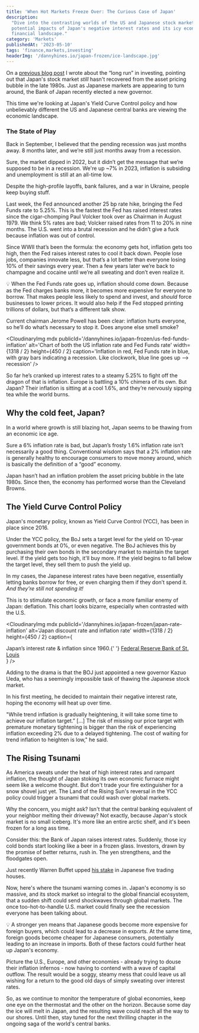 ```yaml
---
title: 'When Hot Markets Freeze Over: The Curious Case of Japan'
description:
  "Dive into the contrasting worlds of the US and Japanese stock markets, exploring the
  potential impacts of Japan's negative interest rates and its icy economy on the global
  financial landscape."
category: 'Markets'
publishedAt: '2023-05-10'
tags: 'finance,markets,investing'
headerImg: '/dannyhines.io/japan-frozen/ice-landscape.jpg'
---
```


<CloudinaryImg
  mdx
  publicId='/dannyhines.io/japan-frozen/ice-landscape.jpg'
  alt='Icy landscape'
  width={1000}
  height={700}
/>

On a [previous blog post](https://www.dannyhines.io/blog/the-nikkei) I wrote about the “long
run” in investing, pointing out that Japan's stock market _still_ hasn't recovered from the
asset pricing bubble in the late 1980s. Just as Japanese markets are appearing to turn
around, the Bank of Japan recently elected a new governor.

This time we're looking at Japan's Yield Curve Control policy and how unbelievably different
the US and Japanese central banks are viewing the economic landscape.

### The State of Play

Back in September, I believed that the pending recession was just months away. 8 months
later, and we’re still just months away from a recession.

Sure, the market dipped in 2022, but it didn’t get the message that we’re supposed to be in
a recession. We're up ~7% in 2023, inflation is subsiding and unemployment is still at an
all-time low.

Despite the high-profile layoffs, bank failures, and a war in Ukraine, people keep buying
stuff.

Last week, the Fed announced another 25 bp rate hike, bringing the Fed Funds rate to 5.25%.
This is the fastest the Fed has raised interest rates since the cigar-chomping Paul Volcker
took over as Chairman in August 1979. We think 5% rates are bad; Volcker raised rates from
11 to 20% in nine months. The U.S. went into a brutal recession and he didn’t give a fuck
because inflation was out of control.

Since WWII that’s been the formula: the economy gets hot, inflation gets too high, then the
Fed raises interest rates to cool it back down. People lose jobs, companies innovate less,
but that’s a lot better than everyone losing 10% of their savings every year. Then a few
years later we’re back to champagne and cocaine until we’re all sweating and don’t even
realize it.

<GrayBox>
  💡 When the Fed Funds rate goes up, inflation should come down. Because as the Fed charges
  banks more, it becomes more expensive for everyone to borrow. That makes people less
  likely to spend and invest, and <i>should</i> force businesses to lower prices. It would
  also help if the Fed stopped printing trillions of dollars, but that’s a different talk
  show.
</GrayBox>

Current chairman Jerome Powell has been clear: inflation hurts everyone, so he’ll do what’s
necessary to stop it. Does anyone else smell smoke?

<CloudinaryImg
  mdx
  publicId='/dannyhines.io/japan-frozen/us-fed-funds-inflation'
  alt='Chart of both the US inflation rate and Fed Funds rate'
  width={1318 / 2}
  height={450 / 2}
  caption='Inflation in red, Fed Funds rate in blue, with gray bars indicating a recession. Like clockwork,
blue line goes up —> recession'
/>

So far he’s cranked up interest rates to a steamy 5.25% to fight off the dragon of that is
inflation. Europe is battling a 10% chimera of its own. But Japan? Their inflation is
sitting at a cool 1.6%, and they’re nervously sipping tea while the world burns.

<CloudinaryImg
  mdx
  publicId='/dannyhines.io/japan-frozen/japan-recession-meme'
  alt='This is fine meme'
  width={717}
  height={348}
/>

## Why the cold feet, Japan?

In a world where growth is still blazing hot, Japan seems to be thawing from an economic ice
age.

Sure a 6% inflation rate is bad, but Japan’s frosty 1.6% inflation rate isn’t necessarily a
good thing. Conventional wisdom says that a 2% inflation rate is generally healthy to
encourage consumers to move money around, which is basically the definition of a “good”
economy.

Japan hasn’t had an inflation problem the asset pricing bubble in the late 1980s. Since
then, the economy has performed worse than the Cleveland Browns.

## The Yield Curve Control Policy

Japan's monetary policy, known as Yield Curve Control (YCC), has been in place since 2016.

Under the YCC policy, the BoJ sets a target level for the yield on 10-year government bonds
at 0%, or even negative. The BoJ achieves this by purchasing their own bonds in the
secondary market to maintain the target level. If the yield gets too high, it'll buy more.
If the yield begins to fall below the target level, they sell them to push the yield up.

In my cases, the Japanese interest rates have been negative, essentially letting banks
borrow for free, or even charging them if they don’t spend it. _And they’re still not
spending it!_

This is to stimulate economic growth, or face a more familiar enemy of Japan: deflation.
This chart looks bizarre, especially when contrasted with the U.S.

<CloudinaryImg
  mdx
  publicId='/dannyhines.io/japan-frozen/japan-rate-inflation'
  alt='Japan discount rate and inflation rate'
  width={1318 / 2}
  height={450 / 2}
  caption={
    <figcaption>
      Japan’s interest rate & inflation since 1960.{' '}
      <a href='https://fred.stlouisfed.org/series/INTDSRJPM193N'>
        Federal Reserve Bank of St. Louis
      </a>
    </figcaption>
  }
/>

Adding to the drama is that the BOJ just appointed a new governor Kazuo Ueda, who has a
seemingly impossible task of thawing the Japanese stock market.

In his first meeting, he decided to maintain their negative interest rate, hoping the
economy will heat up over time.

<GrayBox>
  "While trend inflation is gradually heightening, it will take some time to achieve our
  inflation target.” [...] The risk of missing our price target with premature monetary
  tightening is bigger than the risk of experiencing inflation exceeding 2% due to a delayed
  tightening. The cost of waiting for trend inflation to heighten is low," he said.
</GrayBox>

## The Rising Tsunami

As America sweats under the heat of high interest rates and rampant inflation, the thought
of Japan stoking its own economic furnace might seem like a welcome thought. But don't trade
your fire extinguisher for a snow shovel just yet. The Land of the Rising Sun's reversal in
the YCC policy could trigger a tsunami that could wash over global markets.

Why the concern, you might ask? Isn't that the central banking equivalent of your neighbor
melting their driveway? Not exactly, because Japan's stock market is no small iceberg. It's
more like an entire arctic shelf, and it's been frozen for a long ass time.

Consider this: the Bank of Japan raises interest rates. Suddenly, those icy cold bonds start
looking like a beer in a frozen glass. Investors, drawn by the promise of better returns,
rush in. The yen strengthens, and the floodgates open.

Just recently Warren Buffet upped
[his stake](https://apnews.com/article/buffett-berkshire-hathaway-japanese-trading-houses-investments-8ec8de0717ca80845e1db354528a441e)
in Japanese five trading houses.

Now, here's where the tsunami warning comes in. Japan's economy is so massive, and its stock
market so integral to the global financial ecosystem, that a sudden shift could send
shockwaves through global markets. The once too-hot-to-handle U.S. market could finally see
the recession everyone has been talking about.

<GrayBox>
  💡 A stronger yen means that Japanese goods become more expensive for foreign buyers,
  which could lead to a decrease in exports. At the same time, foreign goods become cheaper
  for Japanese consumers, potentially leading to an increase in imports. Both of these
  factors could further heat up Japan's economy.
</GrayBox>

Picture the U.S., Europe, and other economies - already trying to douse their inflation
infernos - now having to contend with a wave of capital outflow. The result would be a
soggy, steamy mess that could leave us all wishing for a return to the good old days of
simply sweating over interest rates.

So, as we continue to monitor the temperature of global economies, keep one eye on the
thermostat and the other on the horizon. Because some day the ice will melt in Japan, and
the resulting wave could reach all the way to our shores. Until then, stay tuned for the
next thrilling chapter in the ongoing saga of the world's central banks.
